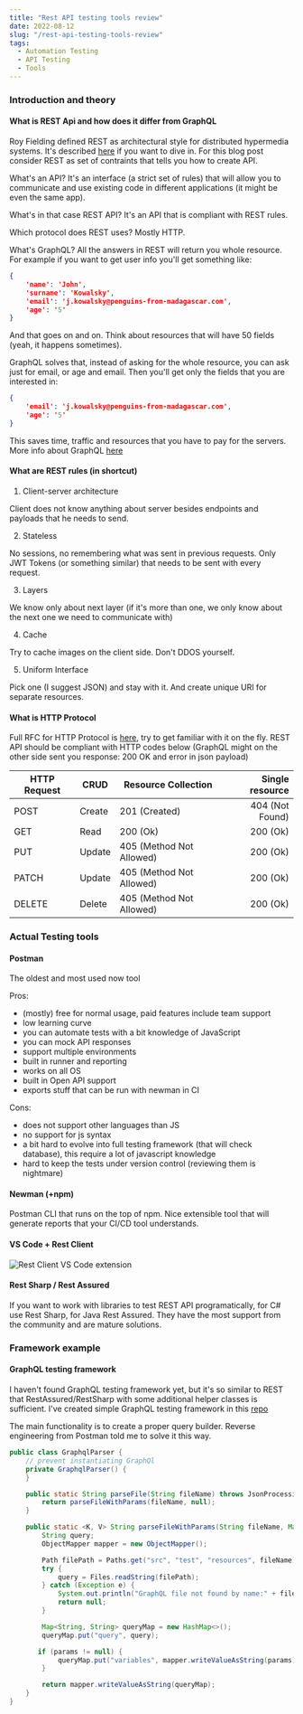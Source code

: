 ```yaml
---
title: "Rest API testing tools review"
date: 2022-08-12
slug: "/rest-api-testing-tools-review"
tags:
  - Automation Testing
  - API Testing
  - Tools
---
```


### Introduction and theory

#### What is REST Api and how does it differ from GraphQL
Roy Fielding defined REST as architectural style for distributed hypermedia systems. It's described [here](https://www.ics.uci.edu/~fielding/pubs/dissertation/rest_arch_style.htm) if you want to dive in.
For this blog post consider REST as set of contraints that tells you how to create API.

What's an API?
It's an interface (a strict set of rules) that will allow you to communicate and use existing code in different applications (it might be even the same app).

What's in that case REST API?
It's an API that is compliant with REST rules.

Which protocol does REST uses?
Mostly HTTP.

What's GraphQL?
All the answers in REST will return you whole resource. For example if you want to get user info you'll get something like:

```json
{
    'name': 'John',
    'surname': 'Kowalsky',
    'email': 'j.kowalsky@penguins-from-madagascar.com',
    'age': '5'
}
```

And that goes on and on. Think about resources that will have 50 fields (yeah, it happens sometimes).

GraphQL solves that, instead of asking for the whole resource, you can ask just for email, or age and email. Then you'll get only the fields that you are interested in:
```json
{
    'email': 'j.kowalsky@penguins-from-madagascar.com',
    'age': '5'
}
```
This saves time, traffic and resources that you have to pay for the servers.
More info about GraphQL [here](https://graphql.org/)

#### What are REST rules (in shortcut)

1. Client-server architecture

Client does not know anything about server besides endpoints and payloads that he needs to send.

2. Stateless

No sessions, no remembering what was sent in previous requests. Only JWT Tokens (or something similar) that needs to be sent with every request.

3. Layers

We know only about next layer (if it's more than one, we only know about the next one we need to communicate with)

4. Cache

Try to cache images on the client side. Don't DDOS yourself.

5. Uniform Interface

Pick one (I suggest JSON) and stay with it. And create unique URI for separate resources.

#### What is HTTP Protocol
Full RFC for HTTP Protocol is [here](https://www.ietf.org/rfc/rfc2616.txt), try to get familiar with it on the fly.
REST API should be compliant with HTTP codes below (GraphQL might on the other side sent you response: 200 OK and error in json payload)

| HTTP Request | CRUD   | Resource Collection      | Single resource |
| ------------ | -------| ------------------------ |---------------: |
| POST         | Create | 201 (Created)            | 404 (Not Found) |
| GET          | Read   | 200 (Ok)                 | 200 (Ok)        |
| PUT          | Update | 405 (Method Not Allowed) | 200 (Ok)        |
| PATCH        | Update | 405 (Method Not Allowed) | 200 (Ok)        |
| DELETE       | Delete | 405 (Method Not Allowed) | 200 (Ok)        |

### Actual Testing tools

#### Postman
The oldest and most used now tool

Pros:
- (mostly) free for normal usage, paid features include team support
- low learning curve
- you can automate tests with a bit knowledge of JavaScript
- you can mock API responses
- support multiple environments
- built in runner and reporting
- works on all OS
- built in Open API support
- exports stuff that can be run with newman in CI

Cons:
- does not support other languages than JS
- no support for js syntax
- a bit hard to evolve into full testing framework (that will check database), this require a lot of javascript knowledge
- hard to keep the tests under version control (reviewing them is nightmare)

#### Newman (+npm)
Postman CLI that runs on the top of npm. Nice extensible tool that will generate reports that your CI/CD tool understands.

#### VS Code + Rest Client
![Rest Client VS Code extension](./rest-client.png)

#### Rest Sharp / Rest Assured
If you want to work with libraries to test REST API programatically, for C# use Rest Sharp, for Java Rest Assured.
They have the most support from the community and are mature solutions.

### Framework example

#### GraphQL testing framework

I haven't found GraphQL testing framework yet, but it's so similar to REST that RestAssured/RestSharp with some additional helper classes is sufficient.
I've created simple GraphQL testing framework in this [repo](https://github.com/misiekofski/graphql-testing-framework)

The main functionality is to create a proper query builder. Reverse engineering from Postman told me to solve it this way.

```java
public class GraphqlParser {
    // prevent instantiating GraphQl
    private GraphqlParser() {
    }

    public static String parseFile(String fileName) throws JsonProcessingException {
        return parseFileWithParams(fileName, null);
    }

    public static <K, V> String parseFileWithParams(String fileName, Map<K, V> params) throws JsonProcessingException {
        String query;
        ObjectMapper mapper = new ObjectMapper();

        Path filePath = Paths.get("src", "test", "resources", fileName);
        try {
            query = Files.readString(filePath);
        } catch (Exception e) {
            System.out.println("GraphQL file not found by name:" + fileName);
            return null;
        }

        Map<String, String> queryMap = new HashMap<>();
        queryMap.put("query", query);

       if (params != null) {
            queryMap.put("variables", mapper.writeValueAsString(params));
        }

        return mapper.writeValueAsString(queryMap);
    }
}
```
